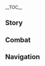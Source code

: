 {{CharacterTabs}}
{{LanguageTabs}}
{{Stub|1={{Meta/VO|rm=1}}}}
__TOC__
==Story==
{{VO/Story
|character           = Candace
|language            = ja
|name                = キャンディス

|vo_01_01_title      = 初めまして…
|vo_01_01_subtitle   = Hello
|vo_01_01_file       = VO_{language}{character} Hello.ogg
|vo_01_01_tx         = こんばんは、旅人さん！遠路はるばるようこそ。夜の砂漠は過酷ですから、宜しければこちらで一晩お過ごしください。あなたの夢なき眠りは私がお守りします。
|vo_01_01_rm         = Konbanwa, Tabibito-san! Enro harubaru youkoso. Yoru no sabaku wa kakoku desu kara, yoroshikereba kochira de hitoban osugoshi kudasai. Anata no yume naki nemuri wa watashi ga omamori shimasu.
|vo_02_01_title      = 世間話・盾と槍
|vo_02_01_subtitle   = Chat: Spear and Shield
|vo_02_01_file       = VO_{language}{character} Chat - Spear and Shield.ogg
|vo_02_01_tx         = 大切なものを守るには、盾だけでは足りません。だから…槍を手に取りました。
|vo_02_01_rm         = Taisetsu-na mono wo mamoru ni wa, tate dake de wa tarimasen. Da kara... Yari wo te ni torimashita.
|vo_02_02_title      = 世間話・生活
|vo_02_02_subtitle   = Chat: Life
|vo_02_02_file       = VO_{language}{character} Chat - Life.ogg
|vo_02_02_tx         = 皆さんがご無事でいられることを祈っています。こんな暮らしが続くだけでも、私は満足です…
|vo_02_02_rm         = Mina-san ga gobuji de irareru koto wo inotte imasu. Konna kurashi ga tsudzuku dake de mo, watashi wa manzoku desu...
|vo_02_03_title      = 世間話・願い
|vo_02_03_subtitle   = Chat: Wishes
|vo_02_03_file       = VO_{language}{character} Chat - Wishes.ogg
|vo_02_03_tx         = どんな方法や手段を使っても、私は大切なものを守り抜きたい。時に…それが贅沢な望みだとしても。
|vo_02_03_rm         = Donna houhou ya shudan wo tsukatte mo, watashi wa taisetsu-na mono wo mamorinukitai. Toki ni... Sore ga zeitaku-na nozomi da to shite mo.
|vo_03_01_title      = 雨の日…
|vo_03_01_subtitle   = When It Rains
|vo_03_01_file       = VO_{language}{character} When It Rains.ogg
|vo_03_01_tx         = 風邪、ひかないで下さいね。
|vo_03_01_rm         = Kaze, hikanaide kudasai ne.
|vo_03_02_title      = 雷の日…
|vo_03_02_subtitle   = When Thunder Strikes
|vo_03_02_file       = VO_{language}{character} When Thunder Strikes.ogg
|vo_03_02_tx         = すごい雷鳴……怖くはありませんか？
|vo_03_02_rm         = Sugoi raimei...... Kowaku wa arimasen ka?
|vo_03_03_title      = 雪の日…
|vo_03_03_subtitle   = When It Snows
|vo_03_03_file       = VO_{language}{character} When It Snows.ogg
|vo_03_03_tx         = この白いもの、ひんやりして冷たいですね…
|vo_03_03_rm         = Kono shiroi mono, hin'yari shite tsumetai desu ne...
|vo_03_04_title      = 暴風の日…
|vo_03_04_subtitle   = When the Wind Is Blowing
|vo_03_04_file       = VO_{language}{character} When the Wind Is Blowing.ogg
|vo_03_04_tx         = 砂漠では、こういう強風は砂嵐を巻き起こすんです。気を付けてくださいね。
|vo_03_04_rm         = Sabaku de wa, kou iu kyoufuu wa sunaarashi wo makiokosu ndesu. Ki wo tsukete kudasai ne.
|vo_03_05_title      = 砂漠にいる時…
|vo_03_05_subtitle   = In the Desert
|vo_03_05_file       = VO_{language}{character} In the Desert.ogg
|vo_03_05_tx         = 私が傍にいます。もし不安だったら、手を繋ぎましょう。
|vo_03_05_rm         = Watashi ga soba ni imasu. Moshi fuan dattara, te wo tsunagimashou.
|vo_04_01_title      = おはよう…
|vo_04_01_subtitle   = Good Morning
|vo_04_01_file       = VO_{language}{character} Good Morning.ogg
|vo_04_01_tx         = おはようございます～昨夜はよく眠れましたか？
|vo_04_01_rm         = Ohayou gozaimasu~ Sakuya wa yoku nemuremashita ka?
|vo_04_02_title      = こんにちは…
|vo_04_02_subtitle   = Good Afternoon
|vo_04_02_file       = VO_{language}{character} Good Afternoon.ogg
|vo_04_02_tx         = もうお昼ですね。空に輝く光が目に眩しすぎて…どこか、日陰で休みましょう。
|vo_04_02_rm         = Mou ohiru desu ne. Sora ni kagayaku hikari ga me ni mabushisugite... Doko ka, hikage de yasumimashou.
|vo_04_03_title      = こんばんは…
|vo_04_03_subtitle   = Good Evening
|vo_04_03_file       = VO_{language}{character} Good Evening.ogg
|vo_04_03_tx         = 夜よ&mdash;&mdash;光の消えた無数の帳の向こうには、どれほどの言い知れぬ秘密が隠されているのかしら…
|vo_04_03_rm         = Yoru yo{{lmdash}} Hikari no kieta musuu no tobari no mukou ni wa, dore hodo no iishirenu himitsu ga kakusarete iru no ka shira...
|vo_04_04_title      = おやすみ…
|vo_04_04_subtitle   = Good Night
|vo_04_04_file       = VO_{language}{character} Good Night.ogg
|vo_04_04_tx         = あら、確かにもう寝る時間ですね。お先にどうぞ。…私？ふふっ、寝るにはまだ早いです。夜は綺麗ですが、危険も潜んでいます。あなたのためにしっかり見張っておかないと。
|vo_04_04_rm         = Ara, tashika ni mou neru jikan desu ne. O-saki ni douzo. ...Watashi? Fufu', neru ni wa mada hayai desu. Yoru wa kirei desu ga, kiken mo hisonde imasu. Anata no tame ni shikkari mihatte okanai to.
|vo_05_01_title      = {name}自身について・瞳の色
|vo_05_01_subtitle   = About {character}: Eye Color
|vo_05_01_file       = VO_{language}{character} About {character} - Eye Color.ogg
|vo_05_01_tx         = そんなに不思議ですか？琥珀色にしろ琉璃色にしろ、よくある瞳の色だと思うんですけど…
|vo_05_01_rm         = Sonna ni fushigi desu ka? Kohakuiro ni shiro ruriiro ni shiro, yoku aru hitomi no iro da to omou ndesu kedo...
|vo_05_02_title      = {name}自身について・アアル村
|vo_05_02_subtitle   = About {character}: Aaru Village
|vo_05_02_file       = VO_{language}{character} About {character} - Aaru Village.ogg
|vo_05_02_tx         = 私はアアル村で生まれ育ちましたが、物心ついた頃から、この村を守る責任を祖父から引き継がねばならないことを分かっていました…今では自ら求めて引き受ける、私の天職なんです。
|vo_05_02_rm         = Watashi wa Aaru-mura de umaresodachimashita ga, monogokoro tsuita koro kara, kono mura wo mamoru sekinin wo sofu kara hikitsuganeba naranai koto wo wakatte imashita... Ima de wa mizukara motomete hikiukeru, watashi no tenshoku nan desu.
|vo_05_03_title      = {name}自身について・両親
|vo_05_03_friendship = 4
|vo_05_03_subtitle   = About {character}: Parents
|vo_05_03_file       = VO_{language}{character} About {character} - Parents.ogg
|vo_05_03_tx         = 私の父は教令院の学者です。研究のためにアアル村までやってきて、それで私の母と出会ったそうです。母については、ほとんど父から教えてもらいました&mdash;&mdash;私が生まれた日、母は永遠の夜へと足を踏み入れました…
|vo_05_03_rm         = Watashi no chichi wa Kyoureiin no gakusha desu. Kenkyuu no tame ni Aaru-mura made yatte kite, sore de watashi no haha to deatta sou desu. Haha ni tsuite wa, hotondo chichi kara oshiete moraimashita{{lmdash}} Watashi ga umareta hi, haha wa eien no yoru he to ashi wo fumiiremashita...
|vo_06_01_title      = 主客について…
|vo_06_01_quest      = King Deshret and the Three Magi
|vo_06_01_subtitle   = About Us: Hosting Guests
|vo_06_01_file       = VO_{language}{character} About Us - Hosting Guests.ogg
|vo_06_01_tx         = あなたはアアル村のお客様です。旅の途中で眠くなったり疲れたりしたときは、いつでもここに来て休んでくださいね。アアル村はあなたを永遠に歓迎します…もちろん私も。
|vo_06_01_rm         = Anata wa Aaru-mura no o-kyaku-sama desu. Tabi no tochuu de nemuku nattari tsukaretari shita toki wa, itsudemo koko ni kite yasunde kudasai ne. Aaru-mura wa anata wo eien ni kangei shimasu... Mochiron watashi mo.
|vo_06_02_title      = 宝箱の中について…
|vo_06_02_friendship = 6
|vo_06_02_subtitle   = About Us: Treasure in the Chest
|vo_06_02_file       = VO_{language}{character} About Us - Treasure in the Chest.ogg
|vo_06_02_tx         = 人は誰しも心の中に宝箱を持っていて、そこにしまった大切なものを一生かけて守っているそうです。そんな守りたいものが、私の宝箱には沢山あります。それが何か、当ててみませんか？
|vo_06_02_rm         = Hito ni dare shi mo kokoro no naka ni takarabako wo motte ite, soko ni shimatta taisetsu-na mono wo isshou kakete mamotte iru sou desu. Sonna mamoritai mono ga, watashi no takarabako ni wa takusan arimasu. Sore ga nani ka, atete mimasen ka?
|vo_07_01_title      = 「神の目」について…
|vo_07_01_friendship = 4
|vo_07_01_subtitle   = About the [[Vision]]
|vo_07_01_file       = VO_{language}{character} About the Vision.ogg
|vo_07_01_tx         = 神の目を手に入れた時、これはアフマルの恩恵だと&mdash;&mdash;村のほとんどの人は口をそろえてそう言いました…しかし、私にとってはどうでも良いことです。神の恩恵があってもなくても、私は「ガーディアン」としての役目を果たすつもりですから。
|vo_07_01_rm         = 
|vo_07_02_title      = シェアしたいこと…
|vo_07_02_subtitle   = Something to Share
|vo_07_02_file       = VO_{language}{character} Something to Share.ogg
|vo_07_02_tx         = アアル村で過ごす日々はとても楽しい…でも同時に、油断して大きな過ちを犯してしまったら、二度とこのような毎日には戻れないと思い知らされます。
|vo_07_02_rm         = Aaru-mura de sugosu hibi wa totemo tanoshii... De mo douji ni, yudan shite ooki-na ayamachi wo okashite shimattara, nido to kono you-na mainichi ni wa modorenai to omoi shirasaremasu.
|vo_07_03_title      = 興味のあること…
|vo_07_03_subtitle   = Interesting Things
|vo_07_03_file       = VO_{language}{character} Interesting Things.ogg
|vo_07_03_tx         = 旅の途中でナツメヤシを見かけたことはありますか？村の人はよくあの木に生ったデーツを採って、おやつにします。とっても甘いんですよ。もし興味があれば、ぜひ試してみてくださいね。
|vo_07_03_rm         = Tabi no tochuu de Natsumeyashi wo mikaketa koto wa arimasu ka? Mura no hito wa yoku ano ki ni natta deetsu wo totte, o-yatsu ni shimasu. Tottemo amai ndesu yo. Moshi kyoumi ga areba, zehi tameshite mite kudasai ne.
|vo_08_01_title      = クラクサナリデビについて…
|vo_08_01_friendship = 4
|vo_08_01_subtitle   = About [[Lesser Lord Kusanali]]
|vo_08_01_file       = VO_{language}{character} About Lesser Lord Kusanali.ogg
|vo_08_01_tx         = 草神、ですか…アフマルの血統を継いだ私がこうして無事でいられるのは、きっと彼女の慈悲のおかげなのでしょう。でも、いくらかすかな感謝の気持ちを抱いていたとしても、私は砂漠の後継者です…
|vo_08_01_rm         = Soushin, desu ka... Afumaru no kettou wo tsuida watashi ga kou shite buji de irareru no wa, kitto kanojo no jihi no o-kage na no deshou. De mo, ikura kasuka-na kansha no kimochi wo idaite ita to shite mo, watashi wa sabaku no koukeisha desu...
|vo_08_02_title      = レイラについて…
|vo_08_02_friendship = 4
|vo_08_02_quest      = Akasha Pulses, the Kalpa Flame Rises
|vo_08_02_subtitle   = About [[Layla]]
|vo_08_02_file       = VO_{language}{character} About Layla.ogg
|vo_08_02_tx         = 「夢遊状態のような奇妙な少女」…？確かに防砂壁の近くでそのような子を見かけましたが、彼女の言葉や紙に書かれた算式はまったく理解できませんでした…でも、話し終えると気分が良くなったみたいでしたよ。彼女なりのストレス発散法なのかもしれませんね。
|vo_08_02_rm         = 
|vo_08_03_title      = アルハイゼンについて…
|vo_08_03_friendship = 4
|vo_08_03_subtitle   = About [[Alhaitham]]
|vo_08_03_file       = VO_{language}{character} About Alhaitham.ogg
|vo_08_03_tx         = 何というか、今まで出会ったどの学者とも違う、不思議な学者さんですね…独自の発想と洞察力をお持ちだと思います。あの鋭さが、アアル村の平和を乱さないといいんですけど…
|vo_08_03_rm         = Nan to iu ka, ima made deatta dono gakusha to mo chigau, fushigi-na gakusha-san desu ne... Dokuji no hassou to dousatsuryoku wo omochi da to omoimasu. Ano surudosa ga, Aaru-mura no heiwa wo midasanai to ii ndesu kedo...
|vo_08_04_title      = セノについて…
|vo_08_04_friendship = 4
|vo_08_04_subtitle   = About [[Cyno]]
|vo_08_04_file       = VO_{language}{character} About Cyno.ogg
|vo_08_04_tx         = 教令院の大マハマトラ…以前は、滅多に防砂壁のところまでは来ませんでしたが、最近はよく姿を見かけるようになりました。エルマイト旅団の中では、彼に関する怖い話も沢山出回っているようです…
|vo_08_04_rm         = Kyourei-in no Dai Mahamatora... Izen wa, metta ni Bousaheki no tokoro made wa kimasendeshita ga, saikin wa yoku sugata wo mikakeru you ni narimashita. Erumaito Ryodan no naka de wa, kare ni kansuru kowai hanashi mo takusan demawatte iru you desu...
|vo_08_05_title      = ディシアについて…
|vo_08_05_friendship = 4
|vo_08_05_subtitle   = About [[Dehya]]
|vo_08_05_file       = VO_{language}{character} About Dehya.ogg
|vo_08_05_tx         = ディシアは、エルマイト旅団の人を連れてアアル村に宿泊する時、いつも下の者たちの行動を抑えてくれます、まあ…手間を省かせてくれるということですね。ディシアは…ふふっ、大雑把で勢い任せのように思えますが、ああ見えてとっても可愛いんですよ。
|vo_08_05_rm         = Dishia wa, Erumaito Ryodan no hito wo tsurete Aaru-mura ni shukuhaku suru toki, itsumo shita no mono-tachi no koudou wo osaete kuremasu, maa... Tema wo habukasete kureru to iu koto desu ne. Dishia wa... Fufu', oozappa de ikioi makase no you ni omoemasu ga, aa miete totte mo kawaii ndesu yo.
|vo_08_06_title      = セトスについて…
|vo_08_06_subtitle   = About [[Sethos]]
|vo_08_06_friendship = 4
|vo_08_06_file       = VO_{language}{character} About Sethos.ogg
|vo_08_06_tx         = キングデシェレトの民は永遠に誇りを捨てはしません。彼も同じはずです。例の件についても、最近聞きました&mdash;&mdash;ヘルマヌビスの栄光が、能ある者と共にあらんことを。近頃はスメールシティで活躍していて、セノさんたちには、またアアル村にも来てくれると言っていたと聞きました。楽しみです。
|vo_08_06_rm         = 
|vo_09_01_title      = {name}を知る・1
|vo_09_01_subtitle   = More About {character}: I
|vo_09_01_file       = VO_{language}{character} More About {character} - 01.ogg
|vo_09_01_tx         = 私のことを知りたい…？あまり素敵な話とは言えませんが、あなたがどうしても聞きたいと仰るなら…夜、篝火の隣で教えてあげましょう。
|vo_09_01_rm         = Watashi no koto wo shiritai...? Amari suteki-na hanashi to wa iemasen ga, anata ga doushite mo kikitai to ossharu nara... Yoru, kagaribi no tonari de oshiete agemashou.
|vo_09_02_title      = {name}を知る・2
|vo_09_02_friendship = 3
|vo_09_02_subtitle   = More About {character}: II
|vo_09_02_file       = VO_{language}{character} More About {character} - 02.ogg
|vo_09_02_tx         = 私たちは神様の庇護を失った一族です。私たちにとって、敵は「嘘」などではない&mdash;&mdash;「明日がないこと」こそが、真の敵なのです。嘘を抱きながらいばらの道を歩み苦しむことは、もしかしたら…自分自身のために真実を抱いて死ぬことよりも尊いことかもしれません…
|vo_09_02_rm         = Watashi-tachi wa kami-sama no higo wo ushinatta ichizoku desu. Watashi-tachi ni totte, teki wa "uso" nado de wa nai{{lmdash}} "Asu ga nai koto" koso ga, shin no teki na no desu. Uso wo idaki nagara ibara no michi wo ayumi kurushimu koto wa, moshikashitara... Jibun jishin no tame ni shinjitsu wo idaite shinu koto yori mo toutoi koto ka mo shiremasen...
|vo_09_03_title      = {name}を知る・3
|vo_09_03_friendship = 4
|vo_09_03_subtitle   = More About {character}: III
|vo_09_03_file       = VO_{language}{character} More About {character} - 03.ogg
|vo_09_03_tx         = 今になっても、いつかキングデシェレトが復活すると信じている人たちがいますが、そんなことはあり得ません。過去は、吹かれた砂のようなもの。風と共に去ってこそ、ゆくべき場所へと辿り着けましょう。
|vo_09_03_rm         = Ima ni natte mo, itsuka Kingu Deshereto ga fukkatsu suru to shinjite iru hito-tachi ga imasu ga, sonna koto wa ariemasen. Kako wa, fukareta suna no you-na mono. Kaze to tomo ni satte koso, yukubeki basho he to tadoritsukemashou.
|vo_09_04_title      = {name}を知る・4
|vo_09_04_friendship = 5
|vo_09_04_subtitle   = More About {character}: IV
|vo_09_04_file       = VO_{language}{character} More About {character} - 04.ogg
|vo_09_04_tx         = 私の盾？うーん…村の外の人曰く、この盾には「ベンヌ」の加護が与えられているそうですよ。この盾を持てば、砂漠の砂利はみな私の斥候と化し、砂嵐も好き放題に操れると…まあ、全部よそ者の妄想に過ぎないのですが。そうですね…でも、なんだかんだ言って私にとっては…なかなか使い勝手のいい盾です。
|vo_09_04_rm         = 
|vo_09_05_title      = {name}を知る・5
|vo_09_05_friendship = 6
|vo_09_05_subtitle   = More About {character}: V
|vo_09_05_file       = VO_{language}{character} More About {character} - 05.ogg
|vo_09_05_tx         = ふぅ…この琥珀の瞳であなたの未来を覗いてみましょうか？…ふふっ。きっと、太陽と黄金を混ぜたような、希望に満ちた色ですよ。あなたの未来が順風満帆であるように、心から祈っています！
|vo_09_05_rm         = Fuu... Kono kohaku no hitomi de anata no mirai wo nozoite mimashou ka? ...Fufu'. Kitto, taiyou to ougon wo mazeta you-na, kibou ni michita iro desu yo. Anata no mirai ga junpuumanpan de aru you ni, kokoro kara inotte imasu!
|vo_10_01_title      = {name}の趣味…
|vo_10_01_subtitle   = {character}'s Hobbies
|vo_10_01_file       = VO_{language}{character} Hobbies.ogg
|vo_10_01_tx         = 一番好きなことは、やっぱり村を散歩することですね。すべてがうまくいっているのを見ると、今日を昨日のように、昨日を昔のことのように感じられて…「過去」はいつも良いものですから。
|vo_10_01_rm         = Ichiban suki-na koto wa, yappari mura wo sanpo suru koto desu ne. Subete ga umaku itte iru no wo miru to, kyou wo kinou no you ni, kinou wo mukashi no koto no you ni kanjirarete... "Kako" wa itsumo yoi mono desu kara.
|vo_10_02_title      = {name}の悩み…
|vo_10_02_friendship = 6
|vo_10_02_subtitle   = {character}'s Troubles
|vo_10_02_file       = VO_{language}{character} Troubles.ogg
|vo_10_02_tx         = たまに、アアル村の平和を乱そうとする不届きな輩がいます。やっぱり…あの連中たちを魔獣だらけの谷に追いやるだけでは、優しすぎたでしょうか。どう思いますか？何か他に、いいアイデアはないですか？
|vo_10_02_rm         = Tama ni, Aaru-mura no heiwa wo midasou to suru futodoki-na yakara ga imasu. Yappari... Ano renchuu-tachi wo majuu darake no tani ni oiyaru dake de wa, yasashisugita deshou ka. Dou omoimasu ka? Nani ka hoka ni, ii aidea wa nai desu ka?
|vo_10_03_title      = 好きな食べ物…
|vo_10_03_subtitle   = Favorite Food
|vo_10_03_file       = VO_{language}{character} Favorite Food.ogg
|vo_10_03_tx         = 私にとって…食べ物は味よりも量が大事です。砂漠での生活は想像以上に体力の消費が激しいので、一日働いた後にお腹いっぱい食べることが、何よりの喜びです。
|vo_10_03_rm         = Watashi ni totte... Tabemono wa aji yori mo ryou ga daiji desu. Sabaku de no seikatsu wa souzou ijou ni tairyoku no shouhi ga hageshii no de, ichinichi hataraita ato ni onaka ippai taberu koto ga, nani yori no yorokobi desu.
|vo_10_04_title      = 嫌いな食べ物…
|vo_10_04_subtitle   = Least Favorite Food
|vo_10_04_file       = VO_{language}{character} Least Favorite Food.ogg
|vo_10_04_tx         = 嫌いというわけではないんですが、肉と比べて、魚は食べづらいと思います…砂漠にいると魚を食べる機会がほとんどないせいか、骨を取るのがとても苦手で…お恥ずかしい話をしてしまいました。
|vo_10_04_rm         = Kirai to iu wake de wa nai ndesu ga, niku to kurabete, sakana wa tabedzurai to omoimasu... Sabaku ni iru to sakana wo taberu kikai ga hotondo nai sei ka, hone wo toru no ga totemo nigate de... Ohazukashii hanashi wo shite shimaimashita.
|vo_10_05_title      = 贈り物を受け取る・1
|vo_10_05_subtitle   = Receiving a Gift: I
|vo_10_05_file       = VO_{language}{character} Receiving a Gift - 01.ogg
|vo_10_05_tx         = 美味しい！こんな絶品料理が作れるなんて、相当努力を積まれたのではありませんか？
|vo_10_05_rm         = Oishii! Konna zeppin ryouri ga tsukureru nante, soutou doryoku wo tsumareta no de wa arimasen ka?
|vo_10_06_title      = 贈り物を受け取る・2
|vo_10_06_subtitle   = Receiving a Gift: II
|vo_10_06_file       = VO_{language}{character} Receiving a Gift - 02.ogg
|vo_10_06_tx         = あちこちを放浪している旅人さんのはずなのに、あなたの料理は家庭の味がしますね！
|vo_10_06_rm         = Achikochi wo hourou shite iru Tabibito-san no hazu na no ni, anata no ryouri wa katei no aji ga shimasu ne!
|vo_10_07_title      = 贈り物を受け取る・3
|vo_10_07_subtitle   = Receiving a Gift: III
|vo_10_07_file       = VO_{language}{character} Receiving a Gift - 03.ogg
|vo_10_07_tx         = 私の「食べられるもの」の定義は保守的過ぎたのかもしれません…
|vo_10_07_rm         = Watashi no "taberareru mono" no teigi wa hoshuteki sugita no ka mo shiremasen...
|vo_11_01_title      = 誕生日…
|vo_11_01_subtitle   = Birthday
|vo_11_01_file       = VO_{language}{character} Birthday.ogg
|vo_11_01_tx         = お誕生日おめでとうございます！あなたは過去のいつかの年&mdash;&mdash;同じこの日に生まれたんですね。すっごく素晴らしいことです。ところで、何か望みはありますか？もし危険な場所に行きたいのなら、私が旅のエスコートをしてあげますよ。もし少し休みたいということでしたら、アアル村に来てください。最高の焼いたお肉とドリンクをご馳走します。
|vo_11_01_rm         = O-tanjoubi omedetou gozaimasu! Anata wa kako no itsuka no toshi{{lmdash}} Onaji kono hi ni umareta ndesu ne. Suggoku subarashii koto desu. Tokoro de, nani ka nozomi wa arimasu ka? Moshi kiken-na basho ni ikitai no nara, watashi ga tabi no esukooto wo shite agemasu yo. Moshi sukoshi yasumitai to iu koto deshitara, Aaru-mura ni kite kudasai. Saikou no yaita o-niku to dorinku wo go-chisou shimasu.
|vo_12_01_title      = 突破した感想・起
|vo_12_01_ascension  = 1
|vo_12_01_subtitle   = Feelings About Ascension: Intro
|vo_12_01_file       = VO_{language}{character} Feelings About Ascension -  01.ogg
|vo_12_01_tx         = 力がより確かになるのを感じました。これでもっと守れます…
|vo_12_01_rm         = Chikara ga yori tashika ni naru no wo kanjimashita. Kore de motto mamoremasu...
|vo_12_02_title      = 突破した感想・承
|vo_12_02_ascension  = 2
|vo_12_02_subtitle   = Feelings About Ascension: Building Up
|vo_12_02_file       = VO_{language}{character} Feelings About Ascension -  02.ogg
|vo_12_02_tx         = さらにかたくなった盾に、鋭くなった槍。昔、槍と盾の物語を聞いたことがあります…いいえ、まさか！槍と盾をぶつけ合うことなんてしませんよ。
|vo_12_02_rm         = Sara ni kataku natta tate ni, surudoku natta yari. Mukashi, yari to tate no monogatari wo kiita koto ga arimasu... Iie, masaka! Yari to tate wo butsuke-au koto nante shimasen yo.
|vo_12_03_title      = 突破した感想・転
|vo_12_03_ascension  = 4
|vo_12_03_subtitle   = Feelings About Ascension: Climax
|vo_12_03_file       = VO_{language}{character} Feelings About Ascension -  03.ogg
|vo_12_03_tx         = 「今」獲得した力は、「未来」の不安に対処するためのものかもしれません…過去、槍術や盾の技を磨いたように。すべて、今の平和を守るためのものでした。
|vo_12_03_rm         = "Ima" kakutoku shita chikara wa, "mirai" no fuan ni taisho suru tame no mono ka mo shiremasen... Kako, soujutsu ya tate no waza wo migaita you ni. Subete, ima no heiwa wo mamoru tame no mono deshita.
|vo_12_04_title      = 突破した感想・結
|vo_12_04_ascension  = 6
|vo_12_04_subtitle   = Feelings About Ascension: Conclusion
|vo_12_04_file       = VO_{language}{character} Feelings About Ascension -  04.ogg
|vo_12_04_tx         = 今の私であれば、あなたの前に立ち、あらゆる危険を防ぐことができるでしょう。もし私を信じてくださるのなら、目を閉じて、安心して敵を私に任せてください。
|vo_12_04_rm         = Ima no watashi de areba, anata no mae ni tachi, arayuru kiken wo fusegu koto ga dekiru deshou. Moshi watashi wo shinjite kudasaru no nara, me wo tojite, anshin shite teki wo watashi ni makasete kudasai.
|vo_12_04_tl         = 
}}

==Combat==
{{Combat VO
|character           = Candace
|language            = ja

<!-- Elemental Skill -->
|skill_1_tx          = 砕けなさい！
|skill_1_rm          = Kudakenasai!
|skill_2_tx          = どいて！
|skill_2_rm          = Doite!
|skill_3_tx          = いらっしゃい！
|skill_3_rm          = Irasshai!
|skill_4_tx          = 撃墜の槍！
|skill_4_rm          = Gekitsui no yari!
|skill_5_tx          = その程度なの？
|skill_5_rm          = Sono teido na no?
|skill_6_tx          = 隙あり！
|skill_6_rm          = Suki ari!

<!-- Elemental Burst -->
|burst_1_tx          = この祈りを聞きなさい！
|burst_1_rm          = Kono inori wo kikinasai!
|burst_2_tx          = 我らに祝福あれ！
|burst_2_rm          = Warera ni shukufuku are!
|burst_3_tx          = 守るために戦わねば！
|burst_3_rm          = Mamoru tame ni tatakawaneba!

<!-- Sprint Start -->
|sprint-s_1_file     = Sprint Start 01,Sprint Start 02,Sprint Start 03

<!-- Sprint End -->
|sprint-e_1_file        = 

<!-- Deploying Wind Glider -->
|glider_1_file          = Deploying Wind Glider 01,Deploying Wind Glider 02,Deploying Wind Glider 03

<!-- Opening Treasure Chest -->
|chest_1_tx          = 使えるものばかりですね…
|chest_1_rm          = Tsukaeru mono bakari desu ne...
|chest_2_tx          = どうですか？気に入ったものはありましたか？
|chest_2_rm          = Dou desu ka? Ki ni itta mono wa arimashita ka?
|chest_3_tx          = ふふっ、何か役立つものがあればいいですね。
|chest_3_rm          = Fufu', nanika yakudatsu mono ga areba ii desu ne.

<!-- Low HP -->
|low-hp_1_tx         = 手加減は必要ないようね。
|low-hp_1_rm         = Tekagen wa hitsuyou nai you ne.
|low-hp_2_tx         = 悔い改めなさい！
|low-hp_2_rm         = Kui-aratamenasai!
|low-hp_3_tx         = どうか…消えて！
|low-hp_3_rm         = Dou ka... kiete!

<!-- Ally at Low HP -->
|ally-low-hp_1_tx    = ちゃんと休んでください…
|ally-low-hp_1_rm    = Chanto yasunde kudasai...
|ally-low-hp_2_tx    = 私の後ろに！
|ally-low-hp_2_rm    = Watashi no ushiro ni!

<!-- Fallen -->
|fallen_1_tx         = 鍛錬が足りなかったようです…
|fallen_1_rm         = Tanren ga tarinakatta you desu...
|fallen_2_tx         = 守ってあげられなくて…ごめんね。
|fallen_2_rm         = Mamotte agerarenakute... Gomen ne.
|fallen_3_tx         = 盾、割れちゃった…
|fallen_3_rm         = Tate, warechatta...

<!-- Light Hit Taken -->
|hit-l_1_tx          = 効かないわ。
|hit-l_1_rm          = Kikanai wa.
|hit-l_2_file        = Light Hit Taken 02,Light Hit Taken 03,Light Hit Taken 04,Light Hit Taken 05,Light Hit Taken 06

<!-- Heavy Hit Taken -->
|hit-h_1_tx          = やるわね！
|hit-h_1_rm          = Yaru wa ne!
|hit-h_2_tx          = かすっただけ…
|hit-h_2_rm          = Kasutta dake...
|hit-h_3_file        = Heavy Hit Taken 03,Heavy Hit Taken 04,Heavy Hit Taken 05,Heavy Hit Taken 06

<!-- Joining Party-->
|join_1_tx           = ん？危ないことにでも遭いましたか？
|join_1_rm           = N? Abunai koto ni de mo aimashita ka?
|join_2_tx           = 私から離れないでくださいね。
|join_2_rm           = Watashi kara hanarenaide kudasai ne.
|join_3_tx           = あなたの安全は私が保証します。
|join_3_rm           = Anata no anzen wa watashi ga hoshou shimasu.

<!--Character Idles-->
|idle_1_actual_tx    = 
|idle_2_actual_tx    = 
|idle_3_file         = Standby 03

<!-- Light Attack -->
|atk-l_1_file           = Light Attack 01,Light Attack 02,Light Attack 03,Light Attack 04,Light Attack 05,Light Attack 06,Light Attack 07

<!-- Mid Attack -->
|atk-m_1_file           = Mid Attack 01,Mid Attack 02,Mid Attack 03

<!-- Heavy Attack -->
|atk-h_1_file           = Heavy Attack 01,Heavy Attack 02,Heavy Attack 03

<!-- Climbing -->
|climb_1_file           = Climbing 01,Climbing 02,Climbing 03,Climbing 04,Climbing 05

<!-- Climbing Breath -->
|climb-b_1_file         = Climbing Breath 01,Climbing Breath 02,Climbing Breath 03

<!-- Jumping -->
|jump_1_file            = Jumping 01,Jumping 02,Jumping 03,Jumping 04,Jumping 05
}}

==Navigation==
{{Character Navbox|VO-JA}}